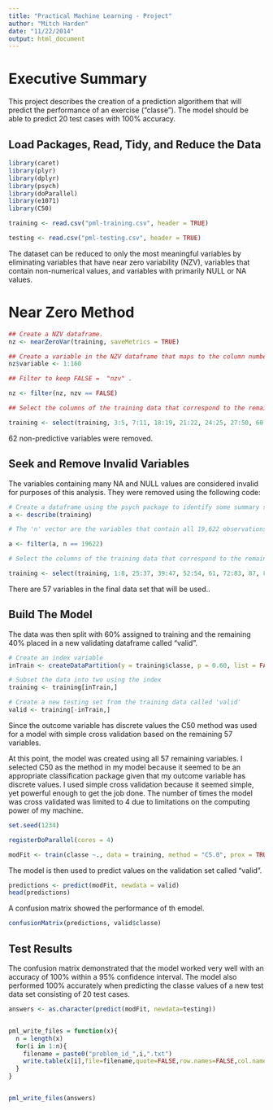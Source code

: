 ```yaml
---
title: "Practical Machine Learning - Project"
author: "Mitch Harden"
date: "11/22/2014"
output: html_document
---
```


# Executive Summary
This project describes the creation of a prediction algorithem that will predict the performance of an exercise ("classe"). The model should be able to predict 20 test cases with 100% accuracy. 

## Load Packages, Read, Tidy, and Reduce the Data
```r
library(caret)
library(plyr)
library(dplyr)
library(psych)
library(doParallel)
library(e1071)
library(C50)
```

```r
training <- read.csv("pml-training.csv", header = TRUE)

testing <- read.csv("pml-testing.csv", header = TRUE)
```

The dataset can be reduced to only the most meaningful variables by eliminating variables that have near zero variability (NZV), variables that contain non-numerical values, and variables with primarily NULL or NA values. 

# Near Zero Method
```r
## Create a NZV dataframe.
nz <- nearZeroVar(training, saveMetrics = TRUE)

## Create a variable in the NZV dataframe that maps to the column number of the testing data.
nz$variable <- 1:160

## Filter to keep FALSE =  "nzv" . 

nz <- filter(nz, nzv == FALSE)

## Select the columns of the training data that correspond to the remaining 100 in NZV. The first two variables have been excluded as well because they are non-numeric.

training <- select(training, 3:5, 7:11, 18:19, 21:22, 24:25, 27:50, 60:68, 76:77, 80, 83:86, 93:94, 96:97, 99:100, 102:124, 132, 135, 138, 140:141, 151:160)
```

62 non-predictive variables were removed.

## Seek and Remove Invalid Variables

The variables containing many NA and NULL values are considered invalid for purposes of this analysis. They were removed using the following code:

```r
# Create a dataframe using the psych package to identify some summary statistics of the training data.
a <- describe(training)

# The 'n' vector are the variables that contain all 19,622 observations.

a <- filter(a, n == 19622)

# Select the columns of the training data that correspond to the remaining 57 observations in the 'a' dataframe. 

training <- select(training, 1:8, 25:37, 39:47, 52:54, 61, 72:83, 87, 89:98)
```

There are 57 variables in the final data set that will be used.. 

## Build The Model

The data was then split with 60% assigned to training and the remaining 40% placed in a new  validating dataframe called "valid". 

```r
# Create an index variable
inTrain <- createDataPartition(y = training$classe, p = 0.60, list = FALSE)

# Subset the data into two using the index
training <- training[inTrain,]

# Create a new testing set from the training data called 'valid' 
valid <- training[-inTrain,]
```

Since the outcome variable has discrete values the C50 method was used for a model with simple cross validation based on the remaining 57 variables. 

At this point, the model was created using all 57 remaining variables. I selected C50 as the method in my model because it seemed to be an appropriate classification package given that my outcome variable has discrete values. I used simple cross validation because it seemed simple, yet powerful enough to get the job done. The number of times the model was cross validated was limited to 4 due to limitations on the computing power of my machine.

```r
set.seed(1234)

registerDoParallel(cores = 4)

modFit <- train(classe ~., data = training, method = "C5.0", prox = TRUE, trControl = trainControl("cv", number = 4, verboseIter = TRUE, allowParallel = TRUE))
```

The model is then used to predict values on the validation set called "valid".

```r
predictions <- predict(modFit, newdata = valid)
head(predictions)
```

A confusion matrix showed the performance of th emodel.

```r
confusionMatrix(predictions, valid$classe)
```

## Test Results

The confusion matrix demonstrated that the model worked very well with an accuracy of 100% within a 95% confidence interval. The model also performed 100% accurately when predicting the classe values of a new test data set consisting of 20 test cases. 

```r

answers <- as.character(predict(modFit, newdata=testing))


pml_write_files = function(x){
  n = length(x)
  for(i in 1:n){
    filename = paste0("problem_id_",i,".txt")
    write.table(x[i],file=filename,quote=FALSE,row.names=FALSE,col.names=FALSE)
  }
}


pml_write_files(answers)
```

